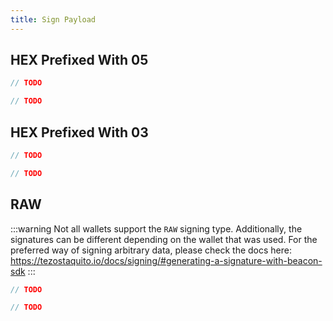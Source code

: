 ```yaml
---
title: Sign Payload
---
```




## HEX Prefixed With 05



<!-- embedme sign-payload-micheline.beacon.ts -->

```ts live
// TODO
```

<!-- embedme sign-payload-micheline.taquito.ts -->

```ts live
// TODO
```



## HEX Prefixed With 03



<!-- embedme sign-payload-operation.beacon.ts -->

```ts live
// TODO
```

<!-- embedme sign-payload-operation.taquito.ts -->

```ts live
// TODO
```




## RAW

:::warning
Not all wallets support the `RAW` signing type. Additionally, the signatures can be different depending on the wallet that was used. For the preferred way of signing arbitrary data, please check the docs here: https://tezostaquito.io/docs/signing/#generating-a-signature-with-beacon-sdk
:::



<!-- embedme sign-payload-raw.beacon.ts -->

```ts live
// TODO
```

<!-- embedme sign-payload-raw.taquito.ts -->

```ts live
// TODO
```

